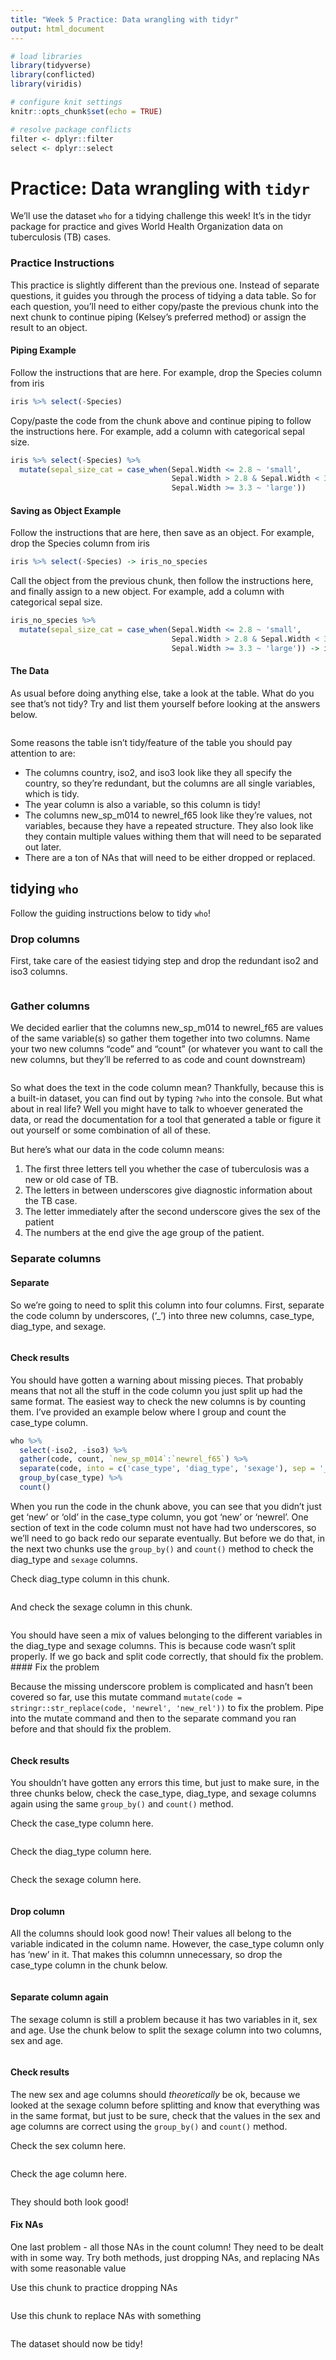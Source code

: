 ```yaml
---
title: "Week 5 Practice: Data wrangling with tidyr"
output: html_document
---
```


```r
# load libraries
library(tidyverse)
library(conflicted)
library(viridis)

# configure knit settings
knitr::opts_chunk$set(echo = TRUE)

# resolve package conflicts
filter <- dplyr::filter
select <- dplyr::select
```

# Practice: Data wrangling with `tidyr`

We'll use the dataset `who` for a tidying challenge this week! It's in the tidyr package for practice and gives World Health Organization data on tuberculosis (TB) cases. 

### Practice Instructions

This practice is slightly different than the previous one. Instead of separate questions, it guides you through the process of tidying a data table. So for each question, you'll need to either copy/paste the previous chunk into the next chunk to continue piping (Kelsey's preferred method) or assign the result to an object. 

#### Piping Example

Follow the instructions that are here. For example, drop the Species column from iris

```r
iris %>% select(-Species)
```

Copy/paste the code from the chunk above and continue piping to follow the instructions here. For example, add  a column with categorical sepal size.

```r
iris %>% select(-Species) %>% 
  mutate(sepal_size_cat = case_when(Sepal.Width <= 2.8 ~ 'small', 
                                    Sepal.Width > 2.8 & Sepal.Width < 3.3 ~ 'medium',
                                    Sepal.Width >= 3.3 ~ 'large'))
```

#### Saving as Object Example

Follow the instructions that are here, then save as an object. For example, drop the Species column from iris

```r
iris %>% select(-Species) -> iris_no_species
```

Call the object from the previous chunk, then follow the instructions here, and finally assign to a new object. For example, add  a column with categorical sepal size.

```r
iris_no_species %>% 
  mutate(sepal_size_cat = case_when(Sepal.Width <= 2.8 ~ 'small', 
                                    Sepal.Width > 2.8 & Sepal.Width < 3.3 ~ 'medium',
                                    Sepal.Width >= 3.3 ~ 'large')) -> iris_sepal_size
```

#### The Data

As usual before doing anything else, take a look at the table. What do you see that's not tidy? Try and list them yourself before looking at the answers below.

```r

```

Some reasons the table isn't tidy/feature of the table you should pay attention to are:

- The columns country, iso2, and iso3 look like they all specify the country, so they're redundant, but the columns are all single variables, which is tidy.
- The year column is also a variable, so this column is tidy!
- The columns new_sp_m014 to newrel_f65 look like they're values, not variables, because they have a repeated structure. They also look like they contain multiple values withing them that will need to be separated out later.
- There are a ton of NAs that will need to be either dropped or replaced.

## tidying `who`

Follow the guiding instructions below to tidy `who`!

### Drop columns

First, take care of the easiest tidying step and drop the redundant iso2 and iso3 columns.

```r

```

### Gather columns

We decided earlier that the columns new_sp_m014 to newrel_f65 are values of the same variable(s) so gather them together into two columns. Name your two new columns "code" and "count" (or whatever you want to call the new columns, but they'll be referred to as code and count downstream)

```r

```

So what does the text in the code column mean? Thankfully, because this is a built-in dataset, you can find out by typing `?who` into the console. But what about in real life? Well you might have to talk to whoever generated the data, or read the documentation for a tool that generated a table or figure it out yourself or some combination of all of these. 

But here's what our data in the code column means:

1. The first three letters tell you whether the case of tuberculosis was a new or old case of TB.
2. The letters in between underscores give diagnostic information about the TB case.
3. The letter immediately after the second underscore gives the sex of the patient
4. The numbers at the end give the age group of the patient.

### Separate columns

#### Separate

So we're going to need to split this column into four columns. First, separate the code column by underscores, ('_') into three new columns, case_type, diag_type, and sexage.

```r

```

#### Check results

You should have gotten a warning about missing pieces. That probably means that not all the stuff in the code column you just split up had the same format. The easiest way to check the new columns is by counting them. I've provided an example below where I group and count the case_type column.

```r
who %>% 
  select(-iso2, -iso3) %>%
  gather(code, count, `new_sp_m014`:`newrel_f65`) %>% 
  separate(code, into = c('case_type', 'diag_type', 'sexage'), sep = '_') %>%
  group_by(case_type) %>%
  count()
```

When you run the code in the chunk above, you can see that you didn't just get 'new' or 'old' in the case_type column, you got 'new' or 'newrel'. One section of text in the code column must not have had two underscores, so we'll need to go back redo our separate eventually. But before we do that, in the next two chunks use the `group_by()` and `count()` method to check the diag_type and `sexage` columns.

Check diag_type column in this chunk.

```r

```

And check the sexage column in this chunk.

```r

```

You should have seen a mix of values belonging to the different variables in the diag_type and sexage columns. This is because code wasn't split properly. If we go back and split code correctly, that should fix the problem. 
#### Fix the problem

Because the missing underscore problem is complicated and hasn't been covered so far, use this mutate command `mutate(code = stringr::str_replace(code, 'newrel', 'new_rel'))` to fix the problem. Pipe into the mutate command and then to the separate command you ran before and that should fix the problem.

```r

```

#### Check results

You shouldn't have gotten any errors this time, but just to make sure, in the three chunks below, check the case_type, diag_type, and sexage columns again using the same `group_by()` and `count()` method.

Check the case_type column here.

```r

```

Check the diag_type column here.

```r

```

Check the sexage column here.

```r

```

#### Drop column

All the columns should look good now! Their values all belong to the variable indicated in the column name. However, the case_type column only has 'new' in it. That makes this columnn unnecessary, so drop the case_type column in the chunk below.

```r

```

#### Separate column again

The sexage column is still a problem because it has two variables in it, sex and age. Use the chunk below to split the sexage column into two columns, sex and age.

```r

```

#### Check results

The new sex and age columns should *theoretically* be ok, because we looked at the sexage column before splitting and know that everything was in the same format, but just to be sure, check that the values in the sex and age columns are correct using the `group_by()` and `count()` method.

Check the sex column here.

```r

```

Check the age column here.

```r

```

They should both look good!

#### Fix NAs

One last problem - all those NAs in the count column! They need to be dealt with in some way. Try both methods, just dropping NAs, and replacing NAs with some reasonable value

Use this chunk to practice dropping NAs

```r

```

Use this chunk to replace NAs with something

```r

```

The dataset should now be tidy!
